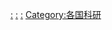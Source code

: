 {{Categories by country|nocat}}

[[Category:各國研究機構|:]]
[[Category:各國軍事組織|:]]
[[Category:军事研究机构|:]]
[[Category:各国科研|Category:各国科研]]
